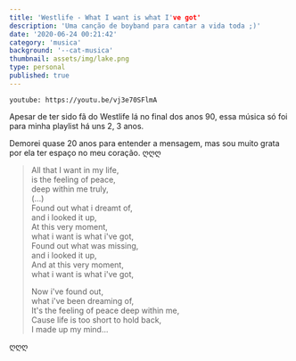 ```yaml
---
title: 'Westlife - What I want is what I've got'
description: 'Uma canção de boyband para cantar a vida toda ;)'
date: '2020-06-24 00:21:42'
category: 'musica'
background: '--cat-musica'
thumbnail: assets/img/lake.png
type: personal
published: true
---
```


`youtube: https://youtu.be/vj3e70SFlmA`

Apesar de ter sido fã do Westlife lá no final dos anos 90, essa música só foi para minha playlist há uns 2, 3 anos. 

Demorei quase 20 anos para entender a mensagem, mas sou muito grata por ela ter espaço no meu coração. ღღღ

<blockquote>
All that I want in my life,<br/>
is the feeling of peace,<br/>
deep within me truly,<br/>
(...)<br/>
Found out what i dreamt of,<br/>
and i looked it up,<br/>
At this very moment,<br/>
what i want is what i've got,<br/>
Found out what was missing,<br/>
and i looked it up, <br/>
And at this very moment,<br/>
what i want is what i've got,<br/>

Now i've found out, <br/>
what i've been dreaming of,<br/>
It's the feeling of peace deep within me,<br/>
Cause life is too short to hold back,<br/>
I made up my mind... <br/>
</blockquote>

ღღღ